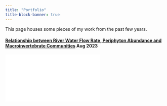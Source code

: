 ```yaml
---
title: "Portfolio"
title-block-banner: true
---
```


::: intro
This page houses some pieces of my work from the past few years.
:::

#### [Relationship between River Water Flow Rate, Periphyton Abundance and Macroinvertebrate Communities](Relationship%20between%20River%20Water%20Flow%20Rate,%20Periphyton%20Abundance%20and%20Macroinvertebrate%20Communities.pdf) [Aug 2023]{.programdate}

![](portfolio files/Relationship between River Water Flow Rate, Periphyton Abundance and Macroinvertebrate Communities.pdf)
